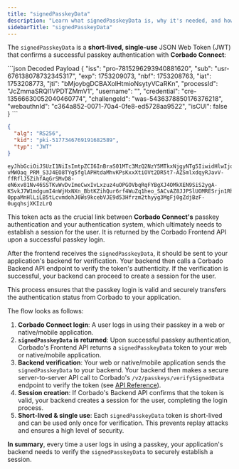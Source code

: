 ```yaml
---
title: "signedPasskeyData"
description: "Learn what signedPasskeyData is, why it's needed, and how it's used to securely verify a passkey login in your application's backend."
sidebarTitle: "signedPasskeyData"
---
```



<CognitoDemo />

The `signedPasskeyData` is a **short-lived, single-use** JSON Web Token (JWT) that confirms a successful passkey authentication with **Corbado Connect**:

<CodeGroup>
```json Decoded Payload
{
  "iss": "pro-7815296293940881620",
  "sub": "usr-676138078732345317",
  "exp": 1753209073,
  "nbf": 1753208763,
  "iat": 1753208773,
  "jti": "bMjoybgDCBAXolHtmioNsytyVCaRKn",
  "processId": "JcZmmaSRQI1VPDTZMmV1",
  "username": "",
  "credential": "cre-13566630052040460774",
  "challengeId": "was-5436378850176376218",
  "webauthnId": "c364a852-0071-70a4-0fe8-ed5728aa9522",
  "isCUI": false
}
```

```json Decoded Header
{
  "alg": "RS256",
  "kid": "pki-5177346769191682589",
  "typ": "JWT"
}
```

```text Encoded value
eyJhbGciOiJSUzI1NiIsImtpZCI6InBraS01MTc3MzQ2NzY5MTkxNjgyNTg5IiwidHlwIjoiSldUIn0.eyJpc3MiOiJwcm8tNzgxNTI5NjI5Mzk0MDg4MTYyMCIsInN1YiI6InVzci02NzYxMzgwNzg3MzIzNDUzMTciLCJleHAiOjE3NTMyMDkwNzMsIm5iZiI6MTc1MzIwODc2MywiaWF0IjoxNzUzMjA4NzczLCJqdGkiOiJiTWpveWJnRENCQVhvbEh0bWlvTnN5dHlWQ2FSS24iLCJwcm9jZXNzSWQiOiJKY1ptbWFTUlFJMVZQRFRaTW1WMSIsInVzZXJuYW1lIjoiIiwiY3JlZGVudGlhbCI6ImNyZS0xMzU2NjYzMDA1MjA0MDQ2MDc3NCIsImNoYWxsZW5nZUlkIjoid2FzLTU0MzYzNzg4NTAxNzYzNzYyMTgiLCJ3ZWJhdXRobklkIjoiYzM2NGE4NTItMDA3MS03MGE0LTBmZTgtZWQ1NzI4YWE5NTIyIiwiaXNDVUkiOmZhbHNlfQ.dFvzxf7t0rdFueaLXLRD0K4hNIXhpm-vMWOaq_PRM_S3J4EO8TYg5fglAPHtdaMhvKPsKxxXtiOVt2DR5t7-AZSmlxdqyRJavV-ffRflJ5ZihfAqGrSMvD8-eN6xv81Nv46SSTKvWvDvImeCwxIvLxzuz4uOPGOVbqRqFYBgXJ4OMkXEN9SiS2ygA-KSvkJ7W1mdgumI4nWjHxNXn_BbtKZihQur6rf4WuZq1heo_SACvAZ8JJPSlUOMRESrjn1RhbBnhAL3v-0ppaMnHlLiLB5tLcvmdohJ6Ws9kcebVJE9d53Hfrzm2thyyg3MgFj0gZdjBzF-0ugqhsjXKIzLrQ
```
</CodeGroup>

This token acts as the crucial link between **Corbado Connect's** passkey authentication and your authentication system, which ultimately needs to establish a session for the user. It is returned by the Corbado Frontend API upon a successful passkey login.

After the frontend receives the `signedPasskeyData`, it should be sent to your application's backend for verification. Your backend then calls a Corbado Backend API endpoint to verify the token's authenticity. If the verification is successful, your backend can proceed to create a session for the user.

This process ensures that the passkey login is valid and securely transfers the authentication status from Corbado to your application.

The flow looks as follows:

1.  **Corbado Connect login**:
    A user logs in using their passkey in a web or native/mobile application.
2.  **`signedPasskeyData` is returned**:
    Upon successful passkey authentication, Corbado's Frontend API returns a `signedPasskeyData` token to your web or native/mobile application.
3.  **Backend verification**:
    Your web or native/mobile application sends the `signedPasskeyData` to your backend. Your backend then makes a secure server-to-server API call to Corbado's `/v2/passkeys/verifySignedData` endpoint to verify the token (see [API Reference](https://docs.corbado.com/api-reference/backend-api/passkeys/verify-signedpasskeydata-from-a-passkey-login)).
4.  **Session creation**:
    If Corbado's Backend API confirms that the token is valid, your backend creates a session for the user, completing the login process.
5.  **Short-lived & single use**:
    Each `signedPasskeyData` token is short-lived and can be used only once for verification. This prevents replay attacks and ensures a high level of security.

**In summary**, every time a user logs in using a passkey, your application's backend needs to verify the `signedPasskeyData` to securely establish a session.